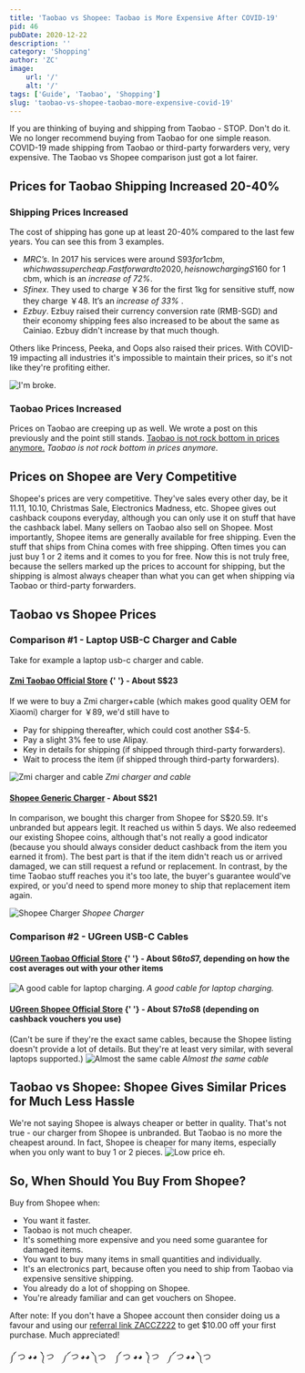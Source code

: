 ```yaml
---
title: 'Taobao vs Shopee: Taobao is More Expensive After COVID-19'
pid: 46
pubDate: 2020-12-22
description: ''
category: 'Shopping'
author: 'ZC'
image:
    url: '/'
    alt: '/'
tags: ['Guide', 'Taobao', 'Shopping']
slug: 'taobao-vs-shopee-taobao-more-expensive-covid-19'
---
```


If you are thinking of buying and shipping from Taobao - STOP. Don't do it. We no longer recommend buying from Taobao for one simple reason. COVID-19 made shipping from Taobao or third-party forwarders very, very expensive. The Taobao vs Shopee comparison just got a lot fairer.

## Prices for Taobao Shipping Increased 20-40%

### Shipping Prices Increased

The cost of shipping has gone up at least 20-40% compared to the last few years. You can see this from 3 examples.

- _MRC’s_. In 2017 his services were around S$93 for 1cbm, which was
  super cheap. Fast forward to 2020, he is now charging S$160 for 1 cbm, which is an _increase of 72%_.
- _Sfinex_. They used to charge ￥36 for the first 1kg for sensitive
  stuff, now they charge ￥48\. It’s an _increase of 33%_ .
- _Ezbuy_. Ezbuy raised their currency conversion rate (RMB-SGD) and
  their economy shipping fees also increased to be about the same as Cainiao. Ezbuy didn't increase by that much
  though.

Others like Princess, Peeka, and Oops also raised their prices. With COVID-19 impacting all industries it's impossible to maintain their prices, so it's not like they're profiting either.

![I'm broke.](./images/46_source1-1.gif)

### Taobao Prices Increased

Prices on Taobao are creeping up as well. We wrote a post on this previously and the point still stands. [Taobao is not rock bottom in prices anymore.](https://btonomics.com/shopping/be-careful-taobao-isnt-that-cheap-anymore/) _Taobao is not rock bottom in prices anymore._

## Prices on Shopee are Very Competitive

Shopee's prices are very competitive. They've sales every other day, be it 11.11, 10.10, Christmas Sale, Electronics Madness, etc. Shopee gives out cashback coupons everyday, although you can only use it on stuff that have the cashback label. Many sellers on Taobao also sell on Shopee. Most importantly, Shopee items are generally available for free shipping. Even the stuff that ships from China comes with free shipping. Often times you can just buy 1 or 2 items and it comes to you for free. Now this is not truly free, because the sellers marked up the prices to account for shipping, but the shipping is almost always cheaper than what you can get when shipping via Taobao or third-party forwarders.

## Taobao vs Shopee Prices

### Comparison #1 - Laptop USB-C Charger and Cable

Take for example a laptop usb-c charger and cable.

#### [Zmi Taobao Official Store](https://detail.tmall.com/item.htm?spm=a1z0d.6639537.1997196601.15.6e9d748402b3el&id=626064487501) {' '} - About S$23

If we were to buy a Zmi charger+cable (which makes good quality OEM for Xiaomi) charger for ￥89, we'd still have to

- Pay for shipping thereafter, which could cost another S$4-5.
- Pay a slight 3% fee to use Alipay.
- Key in details for shipping (if shipped through third-party forwarders).
- Wait to process the item (if shipped through third-party forwarders).

![Zmi charger and cable](./images/46_O1CN01oUldu01RgcbjXytBd_26082421411.jpg) _Zmi charger and cable_

#### [Shopee Generic Charger](https://shopee.sg/product/122625627/6210380469) - About S$21

In comparison, we bought this charger from Shopee for S$20.59\. It's unbranded but appears legit. It reached us within 5 days. We also redeemed our existing Shopee coins, although that's not really a good indicator (because you should always consider deduct cashback from the item you earned it from). The best part is that if the item didn't reach us or arrived damaged, we can still request a refund or replacement. In contrast, by the time Taobao stuff reaches you it's too late, the buyer's guarantee would've expired, or you'd need to spend more money to ship that replacement item again.

![Shopee Charger](./images/46_17b53a9f4797b4a83de6c981b2da1123.jpg) _Shopee Charger_

### Comparison #2 - UGreen USB-C Cables

#### [UGreen Taobao Official Store](https://detail.tmall.com/item.htm?id=563445734527&spm=a1z09.2.0.0.3b702e8dy7WQkn&_u=e2m1h1uh1ff4) {' '} - About S$6 to S$7, depending on how the cost averages out with your other items

![A good cable for laptop charging.](./images/46_O1CN0151YRHF1i3YEBZwuxw_7134643571.jpg) _A good cable for laptop charging._

#### [UGreen Shopee Official Store](https://shopee.sg/UGREEN-60W-USB-C-to-Type-C-Fast-Charge-Data-Cable-i.64922680.2189068994) {' '} - About S$7 to S$8 (depending on cashback vouchers you use)

(Can't be sure if they're the exact same cables, because the Shopee listing doesn't provide a lot of details. But they're at least very similar, with several laptops supported.)
![Almost the same cable](./images/46_b1e84e3681384322994c76c0ab26c8c1.jpg) _Almost the same cable_

## Taobao vs Shopee: Shopee Gives Similar Prices for Much Less Hassle

We're not saying Shopee is always cheaper or better in quality. That's not true - our charger from Shopee is unbranded. But Taobao is no more the cheapest around. In fact, Shopee is cheaper for many items, especially when you only want to buy 1 or 2 pieces. ![Low price eh.](./images/46_source1-2.gif)

## So, When Should You Buy From Shopee?

Buy from Shopee when:

- You want it faster.
- Taobao is not much cheaper.
- It's something more expensive and you need some guarantee for damaged items.
- You want to buy many items in small quantities and individually.
- It's an electronics part, because often you need to ship from Taobao via expensive sensitive shipping.
- You already do a lot of shopping on Shopee.
- You're already familiar and can get vouchers on Shopee.

After note: If you don't have a Shopee account then consider doing us a favour and using our [referral link ZACCZ222](https://shp.ee/gfgu543?smtt=0.0.10) to get $10.00 off your first purchase. Much appreciated!

༼ つ ◕*◕ ༽つ    ༼ つ ◕*◕ ༽つ    ༼ つ ◕*◕ ༽つ    ༼ つ ◕*◕ ༽つ
